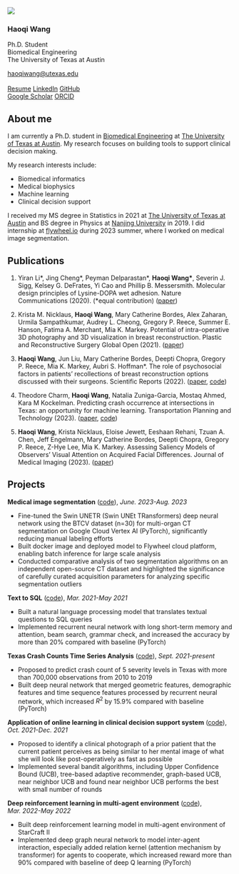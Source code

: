 <!-- photo and links -->
::: {.grid}

::: {.g-col-md-2}
:::

::: {.g-col-12 .g-col-md-3}
![](profile.jpg)
:::

::: {.g-col-md-1}
:::

::: {.g-col-12 .g-col-md-5}
### Haoqi Wang
Ph.D. Student <br/>
Biomedical Engineering <br/>
The University of Texas at Austin <br/>

[haoqiwang@utexas.edu](mailto:haoqiwang@utexas.edu) <br/><br/>
[Resume](https://1drv.ms/b/s!ApJXSfTqlD16vRgrEeF5IyyTBnSD?e=w9m2Jt) [LinkedIn](https://www.linkedin.com/in/haoqi-wang/) [GitHub](https://github.com/haoqiwang97) <br/>
[Google Scholar](https://scholar.google.com/citations?user=QMe99scAAAAJ&hl=en) [ORCID](https://orcid.org/0000-0001-9147-4006)
:::

::: {.g-col-md-1}
:::
:::


<!-- detailed description -->
::: {.column-body}
# About me
I am currently a Ph.D. student in [Biomedical Engineering](https://www.bme.utexas.edu/) at [The University of Texas at Austin](https://www.utexas.edu/)<!---, advised by Professor [Mia Markey](https://www.bme.utexas.edu/people/faculty-directory/markey)-->. My research focuses on building tools to support clinical decision making.

My research interests include:

- Biomedical informatics
- Medical biophysics
- Machine learning
- Clinical decision support

I received my MS degree in Statistics in 2021 at [The University of Texas at Austin](https://www.utexas.edu/) and BS degree in Physics at [Nanjing University](https://www.nju.edu.cn/en/main.psp) in 2019. I did internship at [flywheel.io](https://flywheel.io/) during 2023 summer, where I worked on medical image segmentation. <!---During my undergraduate study, I did research with Professor [Yi Cao](https://biomech.nju.edu.cn/) on single molecule biophysics, including protein-protein interactions, protein unfolding, etc. In summer 2018, I joined Professor [Phillip Messersmith](https://bioinspiredmaterials.berkeley.edu/)'s lab at [University of California, Berkeley](https://www.berkeley.edu/), exploring molecular design principles of lysine-DOPA wet adhesion. -->
:::

::: {.column-body}
# Publications
1. Yiran Li\*, Jing Cheng\*, Peyman Delparastan\*, **Haoqi Wang\***, Severin J. Sigg, Kelsey G. DeFrates, Yi Cao and Phillip B. Messersmith. Molecular design principles of Lysine-DOPA wet adhesion. Nature Communications (2020). (*equal contribution) ([paper](https://doi.org/10.1038/s41467-020-17597-4))

1. Krista M. Nicklaus, **Haoqi Wang**, Mary Catherine Bordes, Alex Zaharan, Urmila Sampathkumar, Audrey L. Cheong, Gregory P. Reece, Summer E. Hanson, Fatima A. Merchant, Mia K. Markey. Potential of intra-operative 3D photography and 3D visualization in breast reconstruction. Plastic and Reconstructive Surgery Global Open (2021). ([paper](https://doi.org/10.1097/GOX.0000000000003845)) 

1. **Haoqi Wang**, Jun Liu, Mary Catherine Bordes, Deepti Chopra, Gregory P. Reece, Mia K. Markey, Aubri S. Hoffman*. The role of psychosocial factors in patients’ recollections of breast reconstruction options discussed with their surgeons. Scientific Reports (2022). ([paper](https://doi.org/10.1038/s41598-022-11478-0), [code](https://github.com/UTBiomedicalInformaticsLab/OptionDiscussed_release))

1. Theodore Charm, **Haoqi Wang**, Natalia Zuniga-Garcia, Mostaq Ahmed, Kara M Kockelman. Predicting crash occurrence at intersections in Texas: an opportunity for machine learning. Transportation Planning and Technology (2023). ([paper](https://doi.org/10.1080/03081060.2023.2177651), [code](https://github.com/haoqiwang97/crash_python))

1. **Haoqi Wang**, Krista Nicklaus, Eloise Jewett, Eeshaan Rehani, Tzuan A. Chen, Jeff Engelmann, Mary Catherine Bordes, Deepti Chopra, Gregory P. Reece, Z-Hye Lee, Mia K. Markey. Assessing Saliency Models of Observers’ Visual Attention on Acquired Facial Differences. Journal of Medical Imaging (2023). ([paper](https://doi.org/10.1117/1.JMI.10.S1.S11908))

:::

::: {.column-body}
# Projects

**Medical image segmentation** ([code](https://github.com/haoqiwang97/ct-seg-monai-swin-unetr)), *June. 2023-Aug. 2023*

- Fine-tuned the Swin UNETR (Swin UNEt TRansformers) deep neural network using the BTCV dataset (n=30) for multi-organ CT segmentation on Google Cloud Vertex AI (PyTorch), significantly reducing manual labeling efforts
- Built docker image and deployed model to Flywheel cloud platform, enabling batch inference for large scale analysis
- Conducted comparative analysis of two segmentation algorithms on an independent open-source CT dataset and highlighted the significance of carefully curated acquisition parameters for analyzing specific segmentation outliers

**Text to SQL** ([code](https://github.com/haoqiwang97/PointerSQL_pytorch)), *Mar. 2021-May 2021*

- Built a natural language processing model that translates textual questions to SQL queries
- Implemented recurrent neural network with long short-term memory and attention, beam search, grammar check, and increased the accuracy by more than 20% compared with baseline (PyTorch)

**Texas Crash Counts Time Series Analysis** ([code](https://github.com/haoqiwang97/crash_python)), *Sept. 2021-present*

- Proposed to predict crash count of 5 severity levels in Texas with more than 700,000 observations from 2010 to 2019
- Built deep neural network that merged geometric features, demographic features and time sequence features processed by recurrent neural network, which increased $R^2$ by 15.9% compared with baseline (PyTorch)

**Application of online learning in clinical decision support system** ([code](https://github.com/haoqiwang97/online_learning_fp)), *Oct. 2021-Dec. 2021*

- Proposed to identify a clinical photograph of a prior patient that the current patient perceives as being similar to her mental image of what she will look like post-operatively as fast as possible
- Implemented several bandit algorithms, including Upper Confidence Bound (UCB), tree-based adaptive recommender, graph-based UCB, near neighbor UCB and found near neighbor UCB performs the best with small number of rounds

**Deep reinforcement learning in multi-agent environment** ([code](https://github.com/ChangShiRaine/RL_project_DGN)), *Mar. 2022-May 2022*

- Built deep reinforcement learning model in multi-agent environment of StarCraft II
- Implemented deep graph neural network to model inter-agent interaction, especially added relation kernel (attention mechanism by transformer) for agents to cooperate, which increased reward more than 90% compared with baseline of deep Q learning (PyTorch)

:::